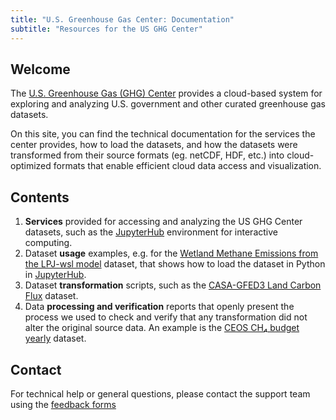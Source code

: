 ```yaml
---
title: "U.S. Greenhouse Gas Center: Documentation"
subtitle: "Resources for the US GHG Center"
---
```


## Welcome {#welcome}

The [U.S. Greenhouse Gas (GHG) Center](https://ghg.center/) provides a cloud-based system for exploring and analyzing U.S. government and other curated greenhouse gas datasets.

On this site, you can find the technical documentation for the services the center provides, how to load the datasets, and how the datasets were transformed from their source formats (eg. netCDF, HDF, etc.) into cloud-optimized formats that enable efficient cloud data access and visualization.


## Contents

1. **Services** provided for accessing and analyzing the US GHG Center datasets, such as the [JupyterHub](services/jupyterhub.qmd) environment for interactive computing.
2. Dataset **usage** examples, e.g. for the [Wetland Methane Emissions from the LPJ-wsl model](user_data_notebooks/lpjwsl-wetlandch4-grid-v1_User_Notebook.ipynb) dataset, that shows how to load the dataset in Python in [JupyterHub](services/jupyterhub.qmd).
3. Dataset **transformation** scripts, such as the [CASA-GFED3 Land Carbon Flux](cog_transformation/casagfed-carbonflux-monthgrid-v3.ipynb) dataset.
4. Data **processing and verification** reports that openly present the process we used to check and verify that any transformation did not alter the original source data. An example is the [CEOS CH₄ budget yearly](processing_and_verification_reports/gosat-based-ch4budget-yeargrid-v1_Processing and Verification Report.qmd) dataset.


## Contact

For technical help or general questions, please contact the support team using the [feedback forms](https://docs.google.com/forms/d/e/1FAIpQLSeVWCrnca08Gt_qoWYjTo6gnj1BEGL4NCUC9VEiQnXA02gzVQ/viewform)